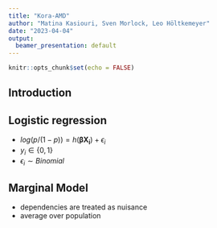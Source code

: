 ```yaml
---
title: "Kora-AMD"
author: "Matina Kasiouri, Sven Morlock, Leo Höltkemeyer"
date: "2023-04-04"
output:
  beamer_presentation: default
---
```


```r
knitr::opts_chunk$set(echo = FALSE)
```

## Introduction


## Logistic regression
- $log(p/(1-p)) = h(\mathbf{\beta} \mathbf{X_{i}}) + \epsilon_{i}$
- $y_{i} \in \{0,1\}$
- $\epsilon_{i} \sim Binomial$


## Marginal Model

- dependencies are treated as nuisance
- average over population



